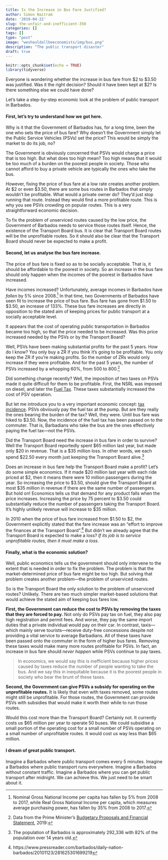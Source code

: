 ```yaml
---
title: Is the Increase in Bus Fare Justified?
author: Simon Naitram
date: '2019-04-22'
slug: the-unfair-and-inefficient-350
categories: []
tags: []
type: "post"
image: "weshouldallbeeconomists/img/bus.png"
description: "The public transport disaster"
draft: true
---
```



```r
knitr::opts_chunk$set(echo = TRUE)
library(tidyverse)
```

Everyone is wondering whether the increase in bus fare from \$2 to \$3.50 was justified. Was it the right decision? Should it have been kept at \$2? Is there something else we could have done?

Let's take a step-by-step economic look at the problem of public transport in Barbados. 

#### First, let's try to understand how we got here. 

Why is it that the Government of Barbados has, for a long time, been the one who sets the price of bus fare? Why doesn't the Government simply let the Public Service Vehicles (PSVs) set the price? This would be simply the market to do its job, no?

The Government is obviously concerned that PSVs would charge a price that is too high. But what does too high mean? Too high means that it would be too much of a burden on the poorest people in society. Those who cannot afford to buy a private vehicle are typically the ones who take the bus.

However, fixing the price of bus fare at a low rate creates another problem. At \$2 or even \$3.50, there are some bus routes in Barbados that simply wouldn't be profitable. What would a private owner do? They'd just stop running that route. Instead they would find a more profitable route. This is why you see PSVs crowding on popular routes. This is a very straightforward economic decision. 

To fix the problem of unserviced routes caused by the low price, the Government of Barbados needs to service those routes itself. Hence, the existence of the Transport Board bus. It is clear that Transport Board routes will be the unprofitable routes. So it should also be clear that the Transport Board should never be expected to make a profit.

#### Second, let us analyse the bus fare increase.

The price of bus fare is fixed so as to be socially acceptable. That is, it should be affordable to the poorest in society. So an increase in the bus fare should only happen when the incomes of the poorest in Barbados have increased. 

Have incomes increased? Unfortunately, average incomes in Barbados have *fallen* by 5% since 2008.[^1] In that time, two Governments of Barbados have seen fit to increase the price of bus fare. Bus fare has gone from \$1.50 to \$3.50, an increase of 133%. These bus fare increases are directly in opposition to the stated aim of keeping prices for public transport at a socially acceptable level.

It appears that the cost of operating public transportation in Barbados became too high, so that the price needed to be increased. Was this price increased needed by the PSVs or by the Transport Board? 

Well, PSVs have been making substantial profits for the past 5 years. How do I know? You only buy a ZR if you think it's going to be profitable. You only keep the ZR if you're making profits. So the number of ZRs would only increase if they were profitable. And for the past 5 years, the number of PSVs increased by a whopping 60%, from 500 to 800.[^2]

Did something change recently? Well, the imposition of two taxes on PSVs made it quite difficult for them to be profitable. First, the NSRL was imposed on diesel, and later the [Fuel Tax](https://barbadostoday.bb/2018/06/25/budget-squeeze/){target="_blank"}. These taxes substantially increased the cost of PSV operation. 

But let me introduce you to a very important economic concept: [tax incidence](https://en.wikipedia.org/wiki/Tax_incidence){target="_blank"}. PSVs obviously pay the fuel tax at the pump. But are they really the ones bearing the burden of the tax? Well, they were. Until bus fare was hiked to \$3.50. Now, the incidence of the fuel tax has been passed on to the commuter. That is, Barbadians who take the bus are the ones effectively paying the fuel tax---not the PSVs.

Did the Transport Board need the increase in bus fare in order to survive? Well the Transport Board reportedly spent \$65 million last year, but made only \$20 in revenue. That is a \$35 million loss. In other words, we each spend \$22.50 every month just keeping the Transport Board alive.[^3]

Does an increase in bus fare help the Transport Board make a profit? Let's do some simple economics. If it made \$20 million last year with each ride priced at \$2, then it means there were 10 million passengers during the year. So increasing the price to \$3.50, should give the Transport Board at most \$35 million in revenue if there are the same number of passengers. But hold on! Economics tells us that demand for any product falls when the price increases. Increasing the price by 75 percent to \$3.50 could substantially reduce the number of passengers taking the Transport Board. It's highly unlikely revenue will increase to \$35 million.

In 2010 when the price of bus fare increased from \$1.50 to \$2, the Government explicitly stated that the fare increase was an "effort to improve the finances at the Transport Board".[^4] But didn't we already agree that the Transport Board is expected to make a loss? *If its job is to service unprofitable routes, then it must make a loss.*

#### Finally, what is the economic solution? 

Well, public economics tells us the government should only intervene to the extent that is needed in order to fix the problem. The problem is that the market-determined price of bus fare might be too high. But solving that problem creates another problem---the problem of unserviced routes. 

So is the Transport Board the only solution to the problem of unserviced routes? Unlikely. There are two much simpler market-based solutions that would achieve the stated aim of keeping bus fares low. 

**First, the Government can reduce the cost to PSVs by removing the taxes that they are forced to pay.** Not only do PSVs pay tax on fuel, they also pay high registration and permit fees. And worse, they pay the same import duties that a private individual would pay on their car. In contrast, taxis---which mainly serve tourists---receive duty-free concessions despite not providing a vital service to average Barbadians. 
All of these taxes have been passed onto the commuter in the form of higher bus fares. Removing these taxes would make many more routes profitable for PSVs. In fact, an increase in bus fare should *never happen* while PSVs continue to pay taxes. 

> In economics, we would say this is inefficient because higher prices caused by taxes reduce the number of people wanting to take the bus. And we say this in inequitable because it is the poorest people in society who bear the brunt of these taxes.

**Second, the Government can give PSVs a subsidy for operating on the unprofitable routes.** It is likely that even with taxes removed, some routes might still be unprofitable. For those routes, the Government can provide PSVs with subsidies that would make it worth their while to run those routes. 

Would this cost more than the Transport Board? Certainly not. It currently costs us \$65 million per year to operate 50 buses. We could subsidise a small portion of the operating cost for a small number of PSVs operating on a small number of unprofitable routes. It would cost us way less than \$65 million.

#### I dream of great public transport.

Imagine a Barbados where public transport comes every 5 minutes. Imagine a Barbados where public transport runs everywhere. Imagine a Barbados without constant traffic. Imagine a Barbados where you can get public transport after midnight. We can achieve this. We just need to be smart about it.





[^1]: Nominal Gross National Income per capita has fallen by 5% from 2008 to 2017, while Real Gross National Income per capita, which measures average purchasing power, has fallen by 35% from 2008 to 2017.
[^2]: Data from the Prime Minister's [Budgetary Proposals and Financial Statement](https://www.barbadosparliament.com/uploads/quick_link/5a709209b6611c1aea0ffd80493bae99.pdf){target="_blank"}, 2019: 
[^3]: The population of Barbados is approximately 292,336 with 82% of the population over 14 years old.
[^4]: https://www.pressreader.com/barbados/daily-nation-barbados/20101123/281625301699219
[^5]: Image by <a href="https://pixabay.com/users/mohamed_hassan-5229782/?utm_source=link-attribution&amp;utm_medium=referral&amp;utm_campaign=image&amp;utm_content=2776732">Mohamed Hassan</a> from <a href="https://pixabay.com/?utm_source=link-attribution&amp;utm_medium=referral&amp;utm_campaign=image&amp;utm_content=2776732">Pixabay</a>
